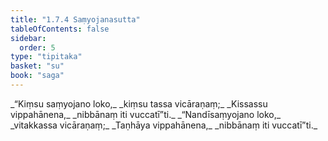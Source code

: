 ```yaml
---
title: "1.7.4 Saṃyojanasutta"
tableOfContents: false
sidebar:
  order: 5
type: "tipitaka"
basket: "su"
book: "saga"
---
```



<DynamicBreadcrumb />

<Division number="64" book="saga" bookNo="12" page="37">

<Paragraph number="317" type="verses" book="saga">
_“Kiṃsu saṃyojano loko,_  
_kiṃsu tassa vicāraṇaṃ;_  
_Kissassu vippahānena,_  
_nibbānaṃ iti vuccatī”ti._  

</Paragraph>

<Paragraph number="318" type="verses" book="saga">
_“Nandīsaṃyojano loko,_  
_vitakkassa vicāraṇaṃ;_  
_Taṇhāya vippahānena,_  
_nibbānaṃ iti vuccatī”ti._
</Paragraph>
</Division>
